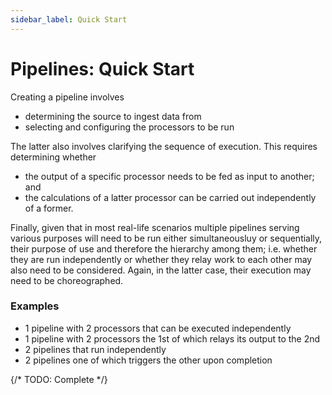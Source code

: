 ```yaml
---
sidebar_label: Quick Start
---
```


# Pipelines: Quick Start

Creating a pipeline involves

* determining the source to ingest data from
* selecting and configuring the processors to be run

The latter also involves clarifying the sequence of execution. This requires determining whether

* the output of a specific processor needs to be fed as input to another; and
* the calculations of a latter processor can be carried out independently of a former.

Finally, given that in most real-life scenarios multiple pipelines serving various purposes will need to be run either simultaneousluy or sequentially, their purpose of use and therefore the hierarchy among them; i.e. whether they are run independently or whether they relay work to each other may also need to be considered. Again, in the latter case, their execution may need to be choreographed.

### Examples

* 1 pipeline with 2 processors that can be executed independently
* 1 pipeline with 2 processors the 1st of which relays its output to the 2nd
* 2 pipelines that run independently
* 2 pipelines one of which triggers the other upon completion

{/* TODO: Complete */}